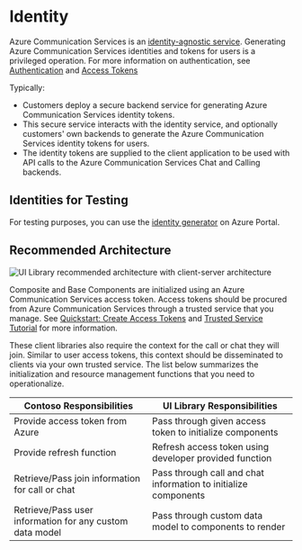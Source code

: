
<Meta id="identity" title="Concepts/Identity" />

# Identity

Azure Communication Services is an [identity-agnostic service](https://docs.microsoft.com/azure/communication-services/concepts/identity-model).
Generating Azure Communication Services identities and tokens for users is a privileged operation.
For more information on authentication, see [Authentication](https://docs.microsoft.com/azure/communication-services/concepts/authentication) and [Access Tokens](https://docs.microsoft.com/azure/communication-services/quickstarts/access-tokens?pivots=programming-language-javascript)

Typically:

- Customers deploy a secure backend service for generating Azure Communication Services identity tokens.
- This secure service interacts with the identity service, and optionally customers' own backends to generate the Azure Communication Services identity tokens for users.
- The identity tokens are supplied to the client application to be used with API calls to the Azure Communication Services Chat and Calling backends.

## Identities for Testing

For testing purposes, you can use the [identity generator](https://docs.microsoft.com/azure/communication-services/quickstarts/identity/quick-create-identity) on Azure Portal.

## Recommended Architecture

![UI Library recommended architecture with client-server architecture](images/ui-library-architecture.png)

Composite and Base Components are initialized using an Azure Communication Services access token. Access tokens should be procured from Azure Communication Services through a
trusted service that you manage. See [Quickstart: Create Access Tokens](https://docs.microsoft.com/azure/communication-services/quickstarts/access-tokens?pivots=programming-language-javascript) and [Trusted Service Tutorial](https://docs.microsoft.com/azure/communication-services/tutorials/trusted-service-tutorial) for more information.

These client libraries also require the context for the call or chat they will join. Similar to user access tokens, this context should be disseminated to clients via your own trusted service. The list below summarizes the initialization and resource management functions that you need to operationalize.

| Contoso Responsibilities                                 | UI Library Responsibilities                                     |
| -------------------------------------------------------- | --------------------------------------------------------------- |
| Provide access token from Azure                          | Pass through given access token to initialize components        |
| Provide refresh function                                 | Refresh access token using developer provided function          |
| Retrieve/Pass join information for call or chat          | Pass through call and chat information to initialize components |
| Retrieve/Pass user information for any custom data model | Pass through custom data model to components to render          |

